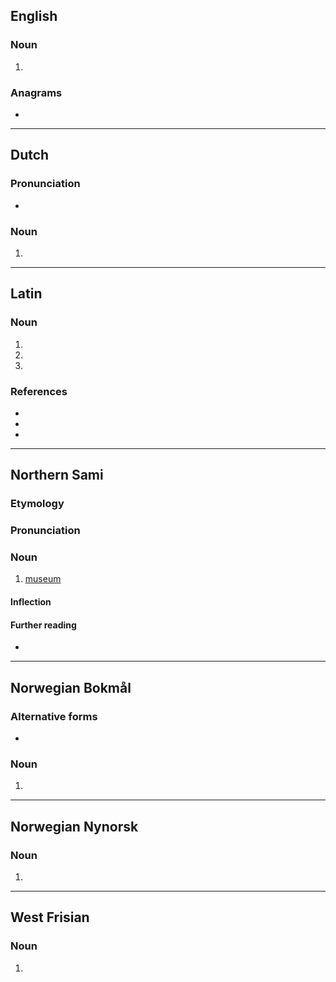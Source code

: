 ==English==

===Noun===
{{head|en|noun form}}

# {{tlb|en|rare}} {{plural of|en|museum}}

===Anagrams===
* {{anagrams|en|a=aemsu|amuse}}

----

==Dutch==

===Pronunciation===
* {{audio|nl|Nl-musea.ogg|Audio}}

===Noun===
{{head|nl|noun form}}

# {{nl-noun form of|pl|museum}}

----

==Latin==

===Noun===
{{la-noun-form|mūsēa}}

# {{inflection of|la|mūsēum||nom|p}}
# {{inflection of|la|mūsēum||acc|p}}
# {{inflection of|la|mūsēum||voc|p}}

===References===
* {{R:du Cange}}
* {{R:Peck}}
* {{R:Smith's Antiquities}}

----

==Northern Sami==

===Etymology===
{{rfe|se}}

===Pronunciation===
{{rfp|se}}

===Noun===
{{se-noun}}

# [[museum]]

====Inflection====
{{rfinfl|se|noun}}<!-- illative can be museii or museai -->

====Further reading====
* {{R:Álgu|}}

----

==Norwegian Bokmål==

===Alternative forms===
* {{l|nb|museene}}

===Noun===
{{head|nb|noun form|g=n}}

# {{inflection of|nb|museum||definite|p}}

----

==Norwegian Nynorsk==

===Noun===
{{head|nn|noun form|g=n}}

# {{inflection of|nn|museum||definite|p}}

----

==West Frisian==

===Noun===
{{head|fy|noun form}}

# {{plural of|fy|museum}}